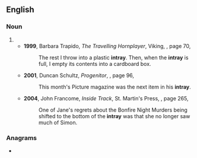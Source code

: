 {{also|in-tray}}
==English==

===Noun===
{{en-noun}}
# {{alternative spelling of|in-tray|lang=en}}
#* '''1999''', Barbara Trapido, ''The Travelling Hornplayer'', Viking, {{ISBN|0670883573}}, page 70,
#*: The rest I throw into a plastic '''intray'''. Then, when the '''intray''' is full, I empty its contents into a cardboard box.
#* '''2001''', Duncan Schultz, ''Progenitor'', {{ISBN|1589391543}}, page 96,
#*: This month's Picture<!--sic, no italics--> magazine was the next item in his '''intray'''.
#* '''2004''', John Francome, ''Inside Track'', St. Martin's Press, {{ISBN|0312329792}}, page 265,
#*: One of Jane's regrets about the Bonfire Night Murders being shifted to the bottom of the '''intray''' was that she no longer saw much of Simon.

===Anagrams===
* {{anagrams|en|Tyrian|rytina|trainy}}